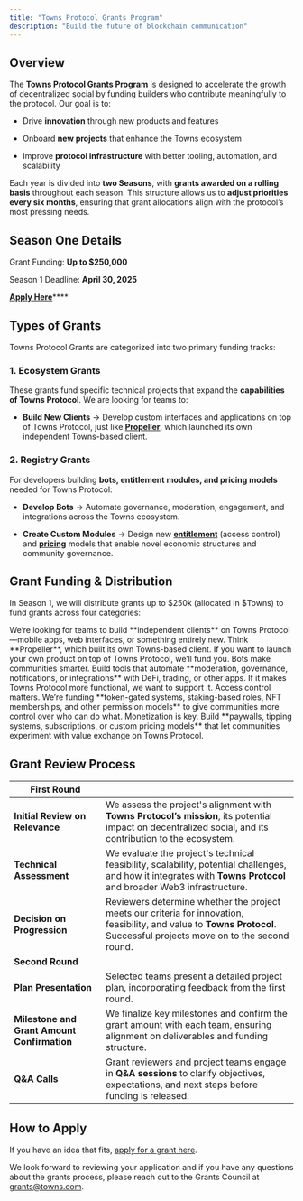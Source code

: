 ```yaml
---
title: "Towns Protocol Grants Program"
description: "Build the future of blockchain communication"
---
```


## **Overview**

The **Towns Protocol Grants Program** is designed to accelerate the growth of decentralized social by funding builders who contribute meaningfully to the protocol. Our goal is to:

* Drive **innovation** through new products and features

* Onboard **new projects** that enhance the Towns ecosystem

* Improve **protocol infrastructure** with better tooling, automation, and scalability

Each year is divided into **two Seasons**, with **grants awarded on a rolling basis** throughout each season. This structure allows us to **adjust priorities every six months**, ensuring that grant allocations align with the protocol’s most pressing needs.

## Season One Details

Grant Funding: **Up to $250,000** 

Season 1 Deadline: **April 30, 2025**

[**Apply Here**](https://form.typeform.com/to/bGX4kWyn)\*\*\*\*&#x20;

## **Types of Grants**

Towns Protocol Grants are categorized into two primary funding tracks:

### **1. Ecosystem Grants**&#x20;

These grants fund specific technical projects that expand the **capabilities of Towns Protocol**. We are looking for teams to:

* **Build New Clients** → Develop custom interfaces and applications on top of Towns Protocol, just like [**Propeller**](https://propeller.chat/), which launched its own independent Towns-based client.

### **2. Registry Grants**

For developers building **bots, entitlement modules, and pricing models** needed for Towns Protocol:

* **Develop Bots** → Automate governance, moderation, engagement, and integrations across the Towns ecosystem.

* **Create Custom Modules** → Design new [**entitlement**](https://docs.towns.com/towns-smart-contracts/roles-entitlements) (access control) and [**pricing**](https://docs.towns.com/towns-smart-contracts/pricing-modules) models that enable novel economic structures and community governance.

## **Grant Funding & Distribution**

In Season 1, we will distribute grants up to $250k (allocated in $Towns) to fund grants across four categories:

<AccordionGroup>
  <Accordion title="Building New Clients" defaultOpen={false}>
    We’re looking for teams to build **independent clients** on Towns Protocol—mobile apps, web interfaces, or something entirely new. Think **Propeller**, which built its own Towns-based client. If you want to launch your own product on top of Towns Protocol, we’ll fund you.
  </Accordion>

  <Accordion title="Building Bots " defaultOpen={false}>
    Bots make communities smarter. Build tools that automate **moderation, governance, notifications, or integrations** with DeFi, trading, or other apps. If it makes Towns Protocol more functional, we want to support it.
  </Accordion>

  <Accordion title="Building Entitlement Modules" defaultOpen={false}>
    Access control matters. We’re funding **token-gated systems, staking-based roles, NFT memberships, and other permission models** to give communities more control over who can do what.
  </Accordion>

  <Accordion title="Building Pricing Modules" defaultOpen={false}>
    Monetization is key. Build **paywalls, tipping systems, subscriptions, or custom pricing models** that let communities experiment with value exchange on Towns Protocol.
  </Accordion>
</AccordionGroup>

## Grant Review Process

| First Round                                 |                                                                                                                                                                           |
| ------------------------------------------- | ------------------------------------------------------------------------------------------------------------------------------------------------------------------------- |
| **Initial Review on Relevance**             | We assess the project's alignment with **Towns Protocol’s mission**, its potential impact on decentralized social, and its contribution to the ecosystem.                 |
| **Technical Assessment**                    | We evaluate the project's technical feasibility, scalability, potential challenges, and how it integrates with **Towns Protocol** and broader Web3 infrastructure.        |
| **Decision on Progression**                 | Reviewers determine whether the project meets our criteria for innovation, feasibility, and value to **Towns Protocol**. Successful projects move on to the second round. |
| **Second Round**                            |                                                                                                                                                                           |
| **Plan Presentation**                       | Selected teams present a detailed project plan, incorporating feedback from the first round.                                                                              |
| **Milestone and Grant Amount Confirmation** | We finalize key milestones and confirm the grant amount with each team, ensuring alignment on deliverables and funding structure.                                         |
| **Q\&A Calls**                              | Grant reviewers and project teams engage in **Q\&A sessions** to clarify objectives, expectations, and next steps before funding is released.                             |

## How to Apply

If you have an idea that fits, [apply for a grant here](https://form.typeform.com/to/bGX4kWyn). &#x20;

We look forward to reviewing your application and if you have any questions about the grants process, please reach out to the Grants Council at [grants@towns.com](mailto:grants@towns.com).